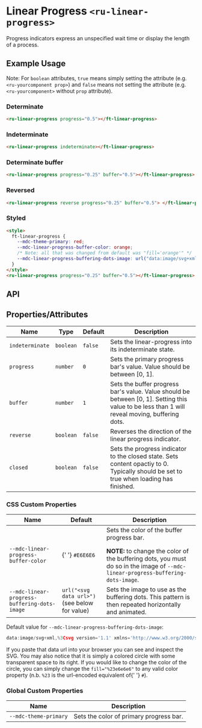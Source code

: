 
<Meta title="Ruhil UI/Component/Linear-Progress/Doc" />

<style>{`

`}</style>

# Linear Progress `<ru-linear-progress>`

Progress indicators express an unspecified wait time or display the length of a process.

## Example Usage

Note: For `boolean` attributes, `true` means simply setting the attribute (e.g. `<ru-yourcomponent prop>`) and `false` means not setting the attribute (e.g. `<ru-yourcomponent>` without `prop` attribute).

### Determinate

<Canvas withToolbar>
  <Story id="ruhil-ui-component-linear-progress--determinate" height="100px" />
</Canvas>

```html
<ru-linear-progress progress="0.5"></ft-linear-progress>
```

### Indeterminate

<Canvas withToolbar>
  <Story
    id="ruhil-ui-component-linear-progress--indeterminate"
    height="100px"
  />
</Canvas>

```html
<ru-linear-progress indeterminate></ft-linear-progress>
```

### Determinate buffer

<Canvas withToolbar>
  <Story
    id="ruhil-ui-component-linear-progress--determinate-buffer"
    height="100px"
  />
</Canvas>

```html
<ru-linear-progress progress="0.25" buffer="0.5"></ft-linear-progress>
```

### Reversed

<Canvas withToolbar>
  <Story id="ruhil-ui-component-linear-progress--reversed" height="100px" />
</Canvas>

```html
<ru-linear-progress reverse progress="0.25" buffer="0.5"> </ft-linear-progress>
```

### Styled

<Canvas withToolbar>
  <Story id="ruhil-ui-component-linear-progress--styled" height="100px" />
</Canvas>

```html
<style>
  ft-linear-progress {
    --mdc-theme-primary: red;
    --mdc-linear-progress-buffer-color: orange;
    /* Note: all that was changed from default was "fill='orange'" */
    --mdc-linear-progress-buffering-dots-image: url("data:image/svg+xml,%3Csvg version='1.1' xmlns='http://www.w3.org/2000/svg' xmlns:xlink='http://www.w3.org/1999/xlink' x='0px' y='0px' enable-background='new 0 0 5 2' xml:space='preserve' viewBox='0 0 5 2' preserveAspectRatio='none slice'%3E%3Ccircle cx='1' cy='1' r='1' fill='orange'/%3E%3C/svg%3E");
  }
</style>
<ru-linear-progress progress="0.25" buffer="0.5"></ft-linear-progress>
```

## API

## Properties/Attributes

<table>
  <thead>
    <tr>
      <th>Name</th>
      <th>Type</th>
      <th>Default</th>
      <th>Description</th>
    </tr>
  </thead>
  <tbody>
    <tr>
      <td>
        <code>indeterminate</code>
      </td>
      <td>
        <code>boolean</code>
      </td>
      <td>
        <code>false</code>
      </td>
      <td>Sets the linear-progress into its indeterminate state.</td>
    </tr>
    <tr>
      <td>
        <code>progress</code>
      </td>
      <td>
        <code>number</code>
      </td>
      <td>
        <code>0</code>
      </td>
      <td>
        Sets the primary progress bar's value. Value should be between [0, 1].
      </td>
    </tr>
    <tr>
      <td>
        <code>buffer</code>
      </td>
      <td>
        <code>number</code>
      </td>
      <td>
        <code>1</code>
      </td>
      <td>
        Sets the buffer progress bar's value. Value should be between [0, 1].
        Setting this value to be less than 1 will reveal moving, buffering dots.
      </td>
    </tr>
    <tr>
      <td>
        <code>reverse</code>
      </td>
      <td>
        <code>boolean</code>
      </td>
      <td>
        <code>false</code>
      </td>
      <td>Reverses the direction of the linear progress indicator.</td>
    </tr>
    <tr>
      <td>
        <code>closed</code>
      </td>
      <td>
        <code>boolean</code>
      </td>
      <td>
        <code>false</code>
      </td>
      <td>
        Sets the progress indicator to the closed state. Sets content opactiy to
        0. Typically should be set to true when loading has finished.
      </td>
    </tr>
  </tbody>
</table>

### CSS Custom Properties

<table>
  <thead>
    <tr>
      <th>Name</th>
      <th>Default</th>
      <th>Description</th>
    </tr>
  </thead>
  <tbody>
    <tr>
      <td>
        <code>--mdc-linear-progress-buffer-color</code>
      </td>
      <td>
        {' '}
        <code>#E6E6E6</code>
      </td>
      <td>
        Sets the color of the buffer progress bar.<p></p> <strong>
          NOTE:
        </strong> to change the color of the buffering dots, you must do so in the
        image of <code>--mdc-linear-progress-buffering-dots-image</code>.
      </td>
    </tr>
    <tr>
      <td>
        <code>--mdc-linear-progress-buffering-dots-image</code>
      </td>
      <td>
        <code>url("&lt;svg data url&gt;")</code> (see below for value)
      </td>
      <td>
        Sets the image to use as the buffering dots. This pattern is then
        repeated horizontally and animated.
      </td>
    </tr>
  </tbody>
</table>

<p>
  Default value for <code>--mdc-linear-progress-buffering-dots-image</code>:
</p>

```js
data:image/svg+xml,%3Csvg version='1.1' xmlns='http://www.w3.org/2000/svg' xmlns:xlink='http://www.w3.org/1999/xlink' x='0px' y='0px' enable-background='new 0 0 5 2' xml:space='preserve' viewBox='0 0 5 2' preserveAspectRatio='none slice'%3E%3Ccircle cx='1' cy='1' r='1' fill='%23e6e6e6'/%3E%3C/svg%3E
```

<p>
  If you paste that data url into your browser you can see and inspect the SVG.
  You may also notice that it is simply a colored circle with some transparent
  space to its right. If you would like to change the color of the circle, you
  can simply change the <code>fill="%23e6e6e6"</code> to any valid color
  property (n.b. <code>%23</code> is the url-encoded equivalent of{' '}
  <code>#</code>).
</p>

### Global Custom Properties

<table>
  <thead>
    <tr>
      <th>Name</th>
      <th>Description</th>
    </tr>
  </thead>
  <tbody>
    <tr>
      <td>
        <code>--mdc-theme-primary</code>
      </td>
      <td>Sets the color of primary progress bar.</td>
    </tr>
  </tbody>
</table>
